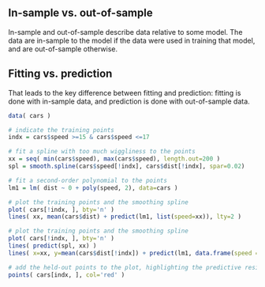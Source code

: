 ## In-sample vs. out-of-sample
In-sample and out-of-sample describe data relative to some model. The data are in-sample to the model if the data were used in training that model, and are out-of-sample otherwise.


## Fitting vs. prediction
That leads to the key difference between fitting and prediction: fitting is done with in-sample data, and prediction is done with out-of-sample data. 

```r
data( cars )

# indicate the training points
indx = cars$speed >=15 & cars$speed <=17

# fit a spline with too much wiggliness to the points
xx = seq( min(cars$speed), max(cars$speed), length.out=200 )
spl = smooth.spline(cars$speed[!indx], cars$dist[!indx], spar=0.02)

# fit a second-order polynomial to the points
lm1 = lm( dist ~ 0 + poly(speed, 2), data=cars )

# plot the training points and the smoothing spline
plot( cars[!indx, ], bty='n' )
lines( xx, mean(cars$dist) + predict(lm1, list(speed=xx)), lty=2 )
```


```r
# plot the training points and the smoothing spline
plot( cars[!indx, ], bty='n' )
lines( predict(spl, xx) )
lines( x=xx, y=mean(cars$dist[!indx]) + predict(lm1, data.frame(speed = xx)) )

# add the held-out points to the plot, highlighting the predictive residuals
points( cars[indx, ], col='red' )
```
